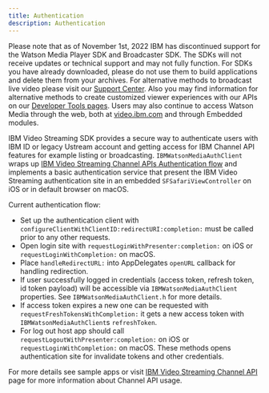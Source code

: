 ```yaml
---
title: Authentication
description: Authentication
---
```


<InlineNotification kind="warning">

Please note that as of November 1st, 2022 IBM has discontinued support for the Watson Media Player SDK and Broadcaster SDK. The SDKs will not receive updates or technical support and may not fully function. For SDKs you have already downloaded, please do not use them to build applications and delete them from your archives. For alternative methods to broadcast live video please visit our [Support Center](https://support.video.ibm.com/hc/en-us/categories/200545448-Broadcasting-on-IBM-Watson-Media). Also you may find information for alternative methods to create customized viewer experiences with our APIs on our [Developer Tools pages](https://developers.video.ibm.com/player-api-examples/custom-ui). Users may also continue to access Watson Media through the web, both at [video.ibm.com](http://video.ibm.com/) and through Embedded modules.

</InlineNotification>

IBM Video Streaming SDK provides a secure way to authenticate users with IBM ID or legacy Ustream account and getting access for IBM Channel API features for example listing or broadcasting. `IBMWatsonMediaAuthClient` wraps up [IBM Video Streaming Channel APIs Authentication flow](https://developers.video.ibm.com/channel-api/getting-started.html#authorization-flows_2) and implements a basic authentication service that present the IBM Video Streaming authentication site in an embedded `SFSafariViewController` on iOS or in default browser on macOS.

Current authentication flow:

- Set up the authentication client with `configureClientWithClientID:redirectURI:completion:` must be called prior to any other requests.
- Open login site with `requestLoginWithPresenter:completion:` on iOS or `requestLoginWithCompletion:` on macOS.
- Place `handleRedirectURL:` into AppDelegates `openURL` callback for handling redirection.
- If user successfully logged in credentials (access token, refresh token, id token payload) will be accessible via `IBMWatsonMediaAuthClient` properties. See `IBMWatsonMediaAuthClient.h` for more details.
- If access token expires a new one can be requested with `requestFreshTokensWithCompletion:` it gets a new access token with `IBMWatsonMediaAuthClient`s `refreshToken`.
- For log out host app should call `requestLogoutWithPresenter:completion:` on iOS or `requestLoginWithCompletion:` on macOS. These methods opens authentication site for invalidate tokens and other credentials.

For more details see sample apps or visit [IBM Video Streaming Channel API](https://developers.video.ibm.com/channel-api/getting-started.html) page for more information about Channel API usage.
